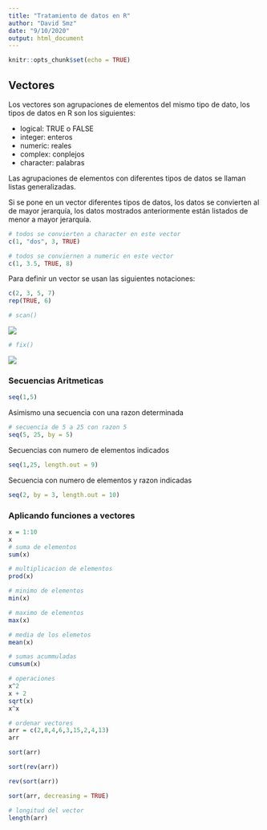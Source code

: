 ```yaml
---
title: "Tratamiento de datos en R"
author: "David Smz"
date: "9/10/2020"
output: html_document
---
```


```r
knitr::opts_chunk$set(echo = TRUE)
```

## Vectores
Los vectores son agrupaciones de elementos del mismo tipo de dato, los tipos de datos en R son los siguientes:

- logical: TRUE o FALSE
- integer: enteros
- numeric: reales
- complex: conplejos
- character: palabras

Las agrupaciones de elementos con diferentes tipos de datos se llaman listas generalizadas.

Si se pone en un  vector diferentes tipos de datos, los datos se convierten al de mayor jerarquía, los datos mostrados anteriormente están listados de menor a mayor jerarquía.

```r
# todos se convierten a character en este vector
c(1, "dos", 3, TRUE)

# todos se conviernen a numeric en este vector
c(1, 3.5, TRUE, 8)
```


Para definir un vector se usan las siguientes notaciones:

```r
c(2, 3, 5, 7)
rep(TRUE, 6)
```

```r
# scan()
```
![](scan.jpg)

```r
# fix()
```
![](fix.jpg)

### Secuencias Aritmeticas
```r
seq(1,5)
```

Asimismo una secuencia con una razon determinada
```r
# secuencia de 5 a 25 con razon 5
seq(5, 25, by = 5)
```

Secuencias con numero de elementos indicados
```r
seq(1,25, length.out = 9)
```

Secuencia con numero de elementos y razon indicadas
```r
seq(2, by = 3, length.out = 10)
```

### Aplicando funciones a vectores
```r
x = 1:10
x
# suma de elementos
sum(x)

# multiplicacion de elementos
prod(x)

# minimo de elementos
min(x)

# maximo de elementos
max(x)

# media de los elemetos
mean(x)

# sumas acummuladas
cumsum(x)

# operaciones
x^2
x + 2
sqrt(x)
x^x

# ordenar vectores
arr = c(2,8,4,6,3,15,2,4,13)
arr

sort(arr)

sort(rev(arr))

rev(sort(arr))

sort(arr, decreasing = TRUE)

# longitud del vector
length(arr)
```


